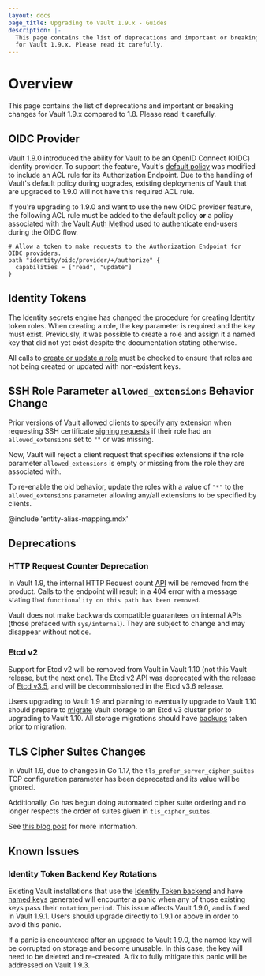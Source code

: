 ```yaml
---
layout: docs
page_title: Upgrading to Vault 1.9.x - Guides
description: |-
  This page contains the list of deprecations and important or breaking changes
  for Vault 1.9.x. Please read it carefully.
---
```


# Overview

This page contains the list of deprecations and important or breaking changes
for Vault 1.9.x compared to 1.8. Please read it carefully.

## OIDC Provider

Vault 1.9.0 introduced the ability for Vault to be an OpenID Connect (OIDC) identity
provider. To support the feature, Vault's [default policy](https://www.vaultproject.io/docs/concepts/policies#default-policy)
was modified to include an ACL rule for its Authorization Endpoint. Due to the handling
of Vault's default policy during upgrades, existing deployments of Vault that are upgraded
to 1.9.0 will not have this required ACL rule.

If you're upgrading to 1.9.0 and want to use the new OIDC provider feature, the following
ACL rule must be added to the default policy **or** a policy associated with the Vault
[Auth Method](https://www.vaultproject.io/docs/auth) used to authenticate end-users during
the OIDC flow.

```hcl
# Allow a token to make requests to the Authorization Endpoint for OIDC providers.
path "identity/oidc/provider/+/authorize" {
  capabilities = ["read", "update"]
}
```

## Identity Tokens

The Identity secrets engine has changed the procedure for creating Identity
token roles. When creating a role, the key parameter is required and the key
must exist. Previously, it was possible to create a role and assign it a named
key that did not yet exist despite the documentation stating otherwise.

All calls to [create or update a role](https://www.vaultproject.io/api/secret/identity/tokens#create-or-update-a-role)
must be checked to ensure that roles are not being created or updated with
non-existent keys.

## SSH Role Parameter `allowed_extensions` Behavior Change

Prior versions of Vault allowed clients to specify any extension when requesting
SSH certificate [signing requests](https://www.vaultproject.io/api/secret/ssh#sign-ssh-key)
if their role had an `allowed_extensions` set to `""` or was missing.

Now, Vault will reject a client request that specifies extensions if the role
parameter `allowed_extensions` is empty or missing from the role they are
associated with.

To re-enable the old behavior, update the roles with a value
of `"*"` to the `allowed_extensions` parameter allowing any/all extensions to be
specified by clients.

@include 'entity-alias-mapping.mdx'

## Deprecations

### HTTP Request Counter Deprecation

In Vault 1.9, the internal HTTP Request count
[API](https://www.vaultproject.io/api-docs/system/internal-counters#http-requests)
will be removed from the product. Calls to the endpoint will result in a 404
error with a message stating that `functionality on this path has been removed`.

Vault does not make backwards compatible guarantees on internal APIs (those
prefaced with `sys/internal`). They are subject to change and may disappear
without notice.

### Etcd v2

Support for Etcd v2 will be removed from Vault in Vault 1.10 (not this Vault
release, but the next one). The Etcd v2 API
was deprecated with the release of [Etcd
v3.5](https://etcd.io/blog/2021/announcing-etcd-3.5/), and will be
decommissioned in the Etcd v3.6 release.

Users upgrading to Vault 1.9 and planning to eventually upgrade to Vault 1.10
should prepare to [migrate](/docs/commands/operator/migrate) Vault storage to
an Etcd v3 cluster prior to upgrading to Vault 1.10. All storage migrations
should have [backups](/docs/concepts/storage#backing-up-vault-s-persisted-data)
taken prior to migration.

## TLS Cipher Suites Changes

In Vault 1.9, due to changes in Go 1.17, the `tls_prefer_server_cipher_suites`
TCP configuration parameter has been deprecated and its value will be ignored.

Additionally, Go has begun doing automated cipher suite ordering and no longer
respects the order of suites given in `tls_cipher_suites`.

See [this blog post](https://go.dev/blog/tls-cipher-suites) for more information.

## Known Issues

### Identity Token Backend Key Rotations

Existing Vault installations that use the [Identity Token
backend](/api-docs/secret/identity/tokens) and have [named
keys](/api-docs/secret/identity/tokens#create-a-named-key) generated will
encounter a panic when any of those existing keys pass their
`rotation_period`. This issue affects Vault 1.9.0, and is fixed in Vault 1.9.1.
Users should upgrade directly to 1.9.1 or above in order to avoid this panic.

If a panic is encountered after an upgrade to Vault 1.9.0, the named key will be
corrupted on storage and become unusable. In this case, the key will need to be
deleted and re-created. A fix to fully mitigate this panic will be addressed on
Vault 1.9.3.
